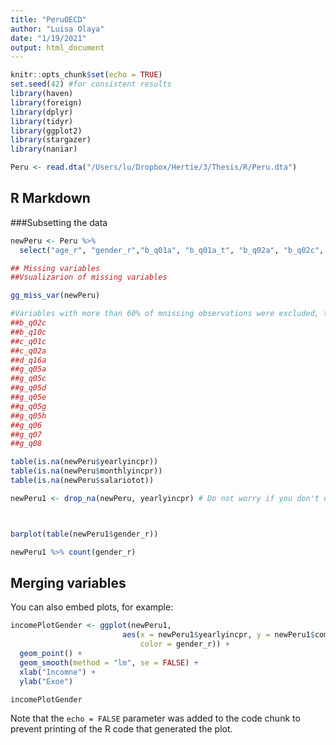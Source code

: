 ```yaml
---
title: "PeruOECD"
author: "Luisa Olaya"
date: "1/19/2021"
output: html_document
---
```


```r
knitr::opts_chunk$set(echo = TRUE)
set.seed(42) #for consistent results
library(haven)
library(foreign)
library(dplyr)
library(tidyr)
library(ggplot2)
library(stargazer)
library(naniar)

Peru <- read.dta("/Users/lu/Dropbox/Hertie/3/Thesis/R/Peru.dta")

```

## R Markdown

###Subsetting the data 

```r

newPeru <- Peru %>% 
  select("age_r", "gender_r","b_q01a", "b_q01a_t", "b_q02a", "b_q02c", "b_q10c", "b_q01b", "c_q01a", "c_q01c", "c_q02a", "d_q03", "d_q14", "d_q16a", "d_q18a_t", "f_q05a", "f_q05b", "f_q07b", "g_q04", "g_q05a", "g_q05c", "g_q05d", "g_q05e", "g_q05g", "g_q05h", "g_q06", "g_q07", "g_q08", "h_q04a", "h_q04b", "h_q05a", "h_q05c", "h_q05d", "h_q05e", "h_q05f", "h_q05g", "h_q05h", "j_q03a", "j_q03b", "j_q06b", "j_q07b","computerexperience", "monthlyincpr","yearlyincpr","salariotot", "f_q01b","f_q02b","f_q02c","f_q02d","f_q02e","f_q03b","f_q04a","f_q04b","f_q05a","f_q05b","g_q01a","g_q02a","g_q02b","g_q02c","g_q02d","g_q03b","g_q03c","g_q03d","g_q03f","g_q03g","g_q03h", "h_q01a", "h_q01b", "h_q01b_t", "h_q01c", "h_q01c_t", "h_q01d", "h_q01e", "h_q01e_t", "h_q01f", "h_q01g", "h_q01h", "h_q02a", "h_q02b","h_q02c", "h_q02d", "h_q03b", "h_q03c", "h_q03d", "h_q03f", "h_q03g", "h_q03h", "reg_tl2")

## Missing variables
##Vsualizarion of missing variables

gg_miss_var(newPeru)

#Variables with more than 60% of mnissing observations were excluded, this means those whose NAs surpassed 4.373 
##b_q02c
##b_q10c
##c_q01c
##c_q02a
##d_q16a
##g_q05a
##g_q05c
##g_q05d
##g_q05e
##g_q05g
##g_q05h
##g_q06
##g_q07
##g_q08

table(is.na(newPeru$yearlyincpr))
table(is.na(newPeru$monthlyincpr))
table(is.na(newPeru$salariotot))

newPeru1 <- drop_na(newPeru, yearlyincpr) # Do not worry if you don't understand this step, it is just to illustrate a point. only delete NA in a specific column in this case Variable 1



barplot(table(newPeru1$gender_r))

newPeru1 %>% count(gender_r)


```

##  Merging variables 

You can also embed plots, for example:

```r

incomePlotGender <- ggplot(newPeru1, 
                         aes(x = newPeru1$yearlyincpr, y = newPeru1$computerexperience, 
                             color = gender_r)) +
  geom_point() + 
  geom_smooth(method = "lm", se = FALSE) +
  xlab("Incomne") + 
  ylab("Exoe") 

incomePlotGender

```

Note that the `echo = FALSE` parameter was added to the code chunk to prevent printing of the R code that generated the plot.
